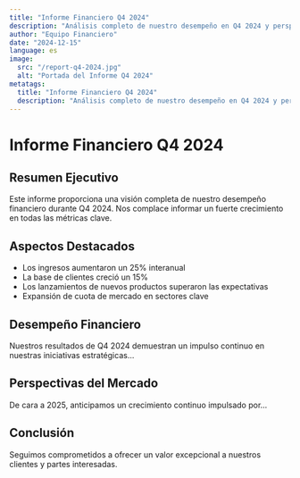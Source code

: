 ```yaml
---
title: "Informe Financiero Q4 2024"
description: "Análisis completo de nuestro desempeño en Q4 2024 y perspectivas del mercado"
author: "Equipo Financiero"
date: "2024-12-15"
language: es
image:
  src: "/report-q4-2024.jpg"
  alt: "Portada del Informe Q4 2024"
metatags:
  title: "Informe Financiero Q4 2024"
  description: "Análisis completo de nuestro desempeño en Q4 2024 y perspectivas del mercado"
---
```


# Informe Financiero Q4 2024

## Resumen Ejecutivo

Este informe proporciona una visión completa de nuestro desempeño financiero durante Q4 2024. Nos complace informar un fuerte crecimiento en todas las métricas clave.

## Aspectos Destacados

- Los ingresos aumentaron un 25% interanual
- La base de clientes creció un 15%
- Los lanzamientos de nuevos productos superaron las expectativas
- Expansión de cuota de mercado en sectores clave

## Desempeño Financiero

Nuestros resultados de Q4 2024 demuestran un impulso continuo en nuestras iniciativas estratégicas...

## Perspectivas del Mercado

De cara a 2025, anticipamos un crecimiento continuo impulsado por...

## Conclusión

Seguimos comprometidos a ofrecer un valor excepcional a nuestros clientes y partes interesadas.
